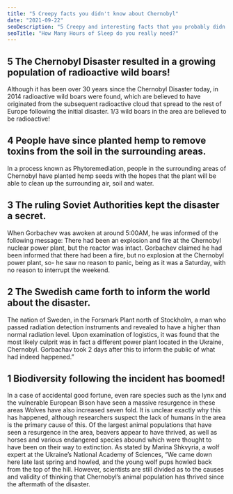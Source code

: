 ```yaml
---
title: "5 Creepy facts you didn't know about Chernobyl"
date: "2021-09-22"
seoDescription: "5 Creepy and interesting facts that you probably didn't know about the Chernobyl Disaster."
seoTitle: "How Many Hours of Sleep do you really need?"
---
```

## 5 The Chernobyl Disaster resulted in a growing population of radioactive wild boars!

Although it has been over 30 years since the Chernobyl Disaster today, in 2014 
radioactive wild boars were found, which are believed to have originated from the subsequent 
radioactive cloud that spread to the rest of Europe following the initial disaster. 1/3 wild 
boars in the area are believed to be radioactive!

## 4 People have since planted hemp to remove toxins from the soil in the surrounding areas.
In a process known as Phytoremediation, people in the surrounding areas of Chernobyl have planted hemp seeds with the hopes that the plant will be able to clean up the surrounding air, soil and water.

## 3 The ruling Soviet Authorities kept the disaster a secret.
When Gorbachev was awoken at around 5:00AM, he was informed of the following message: There had been an explosion and fire at the Chernobyl nuclear power plant, but the reactor was intact.
Gorbachev claimed he had been informed that there had been a fire, but no explosion at the Chernobyl power plant, so- he saw no reason to panic, being as it was a Saturday, with no reason to interrupt the weekend.

## 2 The Swedish came forth to inform the world about the disaster.
The nation of Sweden, in the Forsmark Plant north of Stockholm, a man who passed radiation detection instruments and revealed to have a higher than normal radiation level.
Upon examination of logistics, it was found that the most likely culprit was in fact a different power plant located in the Ukraine, Chernobyl.
Gorbachav took 2 days after this to inform the public of what had indeed happened.”

## 1 Biodiversity following the incident has boomed!

In a case of accidental good fortune, even rare species such as the lynx and the vulnerable European Bison have seen a massive resurgence in these areas
Wolves have also increased seven fold. It is unclear exactly why this has happened, although researchers suspect the lack of humans in the area is the primary cause of this.
Of the largest animal populations that have seen a resurgence in the area, beavers appear to have thrived, as well as horses and various endangered species abound which were thought to have been on their way to extinction.
As stated by Marina Shkvyria, a wolf expert at the Ukraine’s National Academy of Sciences, “We came down here late last spring and howled, and the young wolf pups howled back from the top of the hill.
However, scientists are still divided as to the causes and validity of thinking that Chernobyl’s animal population has thrived since the aftermath of the disaster.

